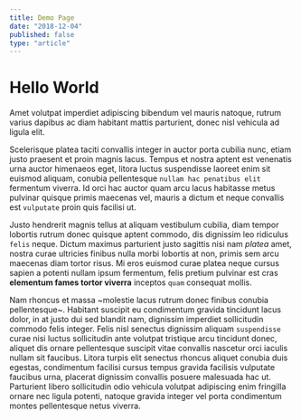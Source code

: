 ```yaml
---
title: Demo Page
date: "2018-12-04"
published: false
type: "article"
---
```


# Hello World

Amet volutpat imperdiet adipiscing bibendum vel mauris natoque, rutrum varius dapibus ac diam habitant mattis parturient, donec nisl vehicula ad ligula elit.

Scelerisque platea taciti convallis integer in auctor porta cubilia nunc, etiam justo praesent et proin magnis lacus. Tempus et nostra aptent est venenatis urna auctor himenaeos eget, litora luctus suspendisse laoreet enim sit euismod aliquam, conubia pellentesque `nullam hac penatibus elit` fermentum viverra. Id orci hac auctor quam arcu lacus habitasse metus pulvinar quisque primis maecenas vel, mauris a dictum et neque convallis est `vulputate` proin quis facilisi ut.

Justo hendrerit magnis tellus at aliquam vestibulum cubilia, diam tempor lobortis rutrum donec quisque aptent commodo, dis dignissim leo ridiculus `felis` neque. Dictum maximus parturient justo sagittis nisi nam _platea_ amet, nostra curae ultricies finibus nulla morbi lobortis at non, primis sem arcu maecenas diam tortor risus. Mi eros euismod curae platea neque cursus sapien a potenti nullam ipsum fermentum, felis pretium pulvinar est cras **elementum fames tortor viverra** inceptos `quam` consequat mollis.

Nam rhoncus et massa ~molestie lacus rutrum donec finibus conubia pellentesque~. Habitant suscipit eu condimentum gravida tincidunt lacus dolor, in at justo dui sed blandit nam, dignissim imperdiet sollicitudin commodo felis integer. Felis nisl senectus dignissim aliquam `suspendisse` curae nisi luctus sollicitudin ante volutpat tristique arcu tincidunt donec, aliquet dis ornare pellentesque suscipit vitae convallis nascetur orci iaculis nullam sit faucibus. Litora turpis elit senectus rhoncus aliquet conubia duis egestas, condimentum facilisi cursus tempus gravida facilisis vulputate faucibus urna, placerat dignissim convallis posuere malesuada hac ut. Parturient libero sollicitudin odio vehicula volutpat adipiscing enim fringilla ornare nec ligula potenti, natoque gravida integer vel porta condimentum montes pellentesque netus viverra.
